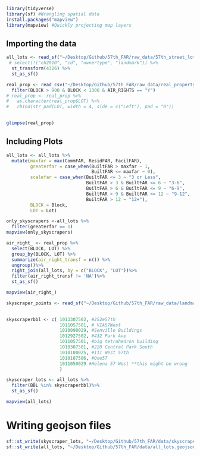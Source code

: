 
```r
library(tidyverse)
library(sf) #Wrangling spatial data
install.packages("mapview")
library(mapview) #Quickly projecting map layers
```

## Importing the data
```r
all_lots <- read_sf("~/Desktop/Github/57th_FAR/raw_data/57th_street_lots.geojson")%>%
 # select(!("cb2010", "cd", "ownertype", "landmark")) %>%
  st_transform(4326) %>% 
  st_as_sf()

real_prop <- read_csv("~/Desktop/Github/57th_FAR/raw_data/real_property.csv") %>%
  filter(BLOCK > 900 & BLOCK < 1300 & AIR_RIGHTS == "Y")
# real_prop <- real_prop %>%
#   as.character(real_prop$LOT) %>%
#   rbind(str_pad(LOT, width = 4, side = c("Left"), pad = "0"))

  
glimpse(real_prop)
```

## Including Plots
```r
all_lots <- all_lots %>%
  mutate(maxfar = max(CommFAR, ResidFAR, FacilFAR),
         greaterfar = case_when(BuiltFAR > maxfar ~ 1,
                                BuiltFAR <= maxfar ~ 0),
         scalefar = case_when(BuiltFAR <= 3 ~ "3 or Less",
                              BuiltFAR > 3 & BuiltFAR <= 6 ~ "3-6",
                              BuiltFAR > 6 & BuiltFAR <= 9 ~ "6-9",
                              BuiltFAR > 9 & BuiltFAR <= 12 ~ "9-12",
                              BuiltFAR > 12 ~ "12+"),
         BLOCK = Block,
         LOT = Lot)

only_skyscrapers <-all_lots %>%
  filter(greaterfar == 1) 
mapview(only_skyscrapers)
```
```r
air_right_ <- real_prop %>%
  select(BLOCK, LOT) %>%
  group_by(BLOCK, LOT) %>%
  summarize(air_right_transf = n()) %>%
  ungroup()%>%
  right_join(all_lots, by = c("BLOCK", "LOT"))%>%
  filter(air_right_transf != 'NA')%>%
  st_as_sf()

mapview(air_right_)
```
```r
skyscraper_points <- read_sf("~/Desktop/Github/57th_FAR/raw_data/landmark_points.json")
  
```


```r
skyscraperbbl <- c( 1013307502, #252e57th
                    1011057501, # VIA57West
                    1010090029, #Senville Buildings
                    1012927502, #432 Park Ave
                    1011057501, #big tetrahedron building 
                    1010307501, #220 Central Park South
                    1010100025, #111 West 57th
                    1010107506, #One57
                    1011050029 #Helena 57 West **this might be wrong
                    )

skyscraper_lots <- all_lots %>%
  filter(BBL %in% skyscraperbbl)%>%
  st_as_sf()

mapview(all_lots)
```
# Writing geojson files
```r
sf::st_write(skyscraper_lots, "~/Desktop/Github/57th_FAR/data/skyscraper_lots.geojson", overwrite = TRUE, append = FALSE)
sf::st_write(all_lots, "~/Desktop/Github/57th_FAR/data/all_lots.geojson", overwrite = TRUE, append = FALSE)
```

